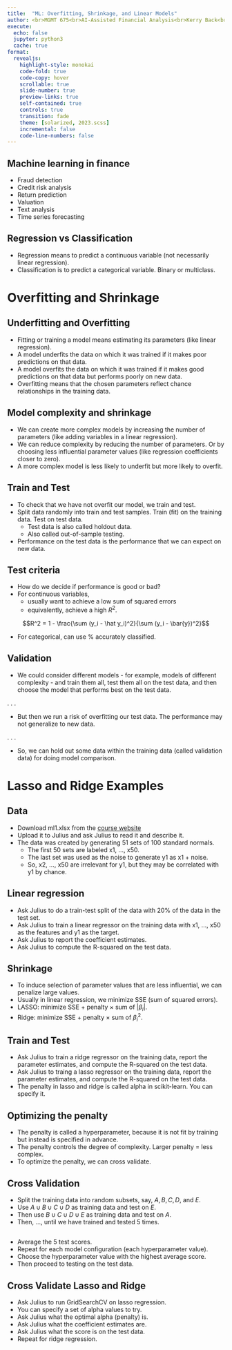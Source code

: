 ```yaml
---
title:  "ML: Overfitting, Shrinkage, and Linear Models"
author: <br>MGMT 675<br>AI-Assisted Financial Analysis<br>Kerry Back<br><br><img src="RiceBusiness-transparent-logo-sm.png"  height=100>
execute:
  echo: false
  jupyter: python3
  cache: true
format: 
  revealjs:
    highlight-style: monokai
    code-fold: true
    code-copy: hover
    scrollable: true
    slide-number: true
    preview-links: true
    self-contained: true
    controls: true
    transition: fade
    theme: [solarized, 2023.scss]
    incremental: false
    code-line-numbers: false
---
```


## Machine learning in finance

- Fraud detection
- Credit risk analysis
- Return prediction
- Valuation
- Text analysis
- Time series forecasting

## Regression vs Classification

- Regression means to predict a continuous variable (not necessarily linear regression).
- Classification is to predict a categorical variable.  Binary or multiclass.


# Overfitting and Shrinkage

## Underfitting and Overfitting

- Fitting or training a model means estimating its parameters (like linear regression).
- A model underfits the data on which it was trained if it makes poor predictions on that data.
- A model overfits the data on which it was trained if it makes good predictions on that data but performs poorly on new data.
- Overfitting means that the chosen parameters reflect chance relationships in the training data.

## Model complexity and shrinkage 

- We can create more complex models by increasing the number of parameters (like adding variables in a linear regression).
- We can reduce complexity by reducing the number of parameters.  Or by choosing less influential parameter values (like regression coefficients closer to zero).
- A more complex model is less likely to underfit but more likely to overfit.

## Train and Test

- To check that we have not overfit our model, we train and test.
- Split data randomly into train and test samples.  Train (fit) on the training data.  Test on test data.
  - Test data is also called holdout data.
  - Also called out-of-sample testing.
- Performance on the test data is the performance that we can expect on new data.  


## Test criteria

- How do we decide if performance is good or bad?
- For continuous variables, 
  - usually want to achieve a low sum of squared errors 
  - equivalently, achieve a high $R^2$.


$$R^2 = 1 - \frac{\sum (y_i - \hat y_i)^2}{\sum (y_i - \bar{y})^2}$$

- For categorical, can use % accurately classified.

## Validation 

- We could consider different models - for example, models of different complexity - and train them all, test them all on the test data, and then choose the model that performs best on the test data.

. . .

- But then we run a risk of overfitting our test data.  The performance may not generalize to new data.

. . .

- So, we can hold out some data within the training data (called validation data) for doing model comparison.

# Lasso and Ridge Examples

## Data

- Download ml1.xlsx from the [course website](https://mgmt675.kerryback.com)
- Upload it to Julius and ask Julius to read it and describe it.
- The data was created by generating 51 sets of 100 standard normals.  
  - The first 50 sets are labeled x1, ..., x50.  
  - The last set was used as the noise to generate y1 as x1 + noise.
  - So, x2, ..., x50 are irrelevant for y1, but they may be correlated with y1 by chance.

## Linear regression 

- Ask Julius to do a train-test split of the data with 20% of the data in the test set.
- Ask Julius to train a linear regressor on the training data with x1, ..., x50 as the features and y1 as the target.
- Ask Julius to report the coefficient estimates.
- Ask Julius to compute the R-squared on the test data.

## Shrinkage

- To induce selection of parameter values that are less influential, we can penalize large values.
- Usually in linear regression, we minimize SSE (sum of squared errors).
- LASSO: minimize SSE + penalty $\times$ sum of $|\beta_i|$.
- Ridge: minimize SSE + penalty $\times$ sum of $\beta_i^2$.

## Train and Test

- Ask Julius to train a ridge regressor on the training data, report the parameter estimates, and compute the R-squared on the test data.
- Ask Julius to traing a lasso regressor on the training data, report the parameter estimates, and compute the R-squared on the test data.
- The penalty in lasso and ridge is called alpha in scikit-learn.  You can specify it.


## Optimizing the penalty

- The penalty is called a hyperparameter, because it is not fit by training but instead is specified in advance.
- The penalty controls the degree of complexity. Larger penalty = less complex.
- To optimize the penalty, we can cross validate.

## Cross Validation

- Split the training data into random subsets, say, $A, B, C, D$, and $E$.
- Use $A \cup B \cup C \cup D$ as training data and test on $E$.  
- Then use $B \cup C \cup D \cup E$ as training data and test on $A$.  
- Then, ..., until we have trained and tested 5 times.

##

- Average the 5 test scores.
- Repeat for each model configuration (each hyperparameter value).
- Choose the hyperparameter value with the highest average score.
- Then proceed to testing on the test data.

## Cross Validate Lasso and Ridge

- Ask Julius to run GridSearchCV on lasso regression.
- You can specify a set of alpha values to try.
- Ask Julius what the optimal alpha (penalty) is.
- Ask Julius what the coefficient estimates are.
- Ask Julius what the score is on the test data.
- Repeat for ridge regression.


